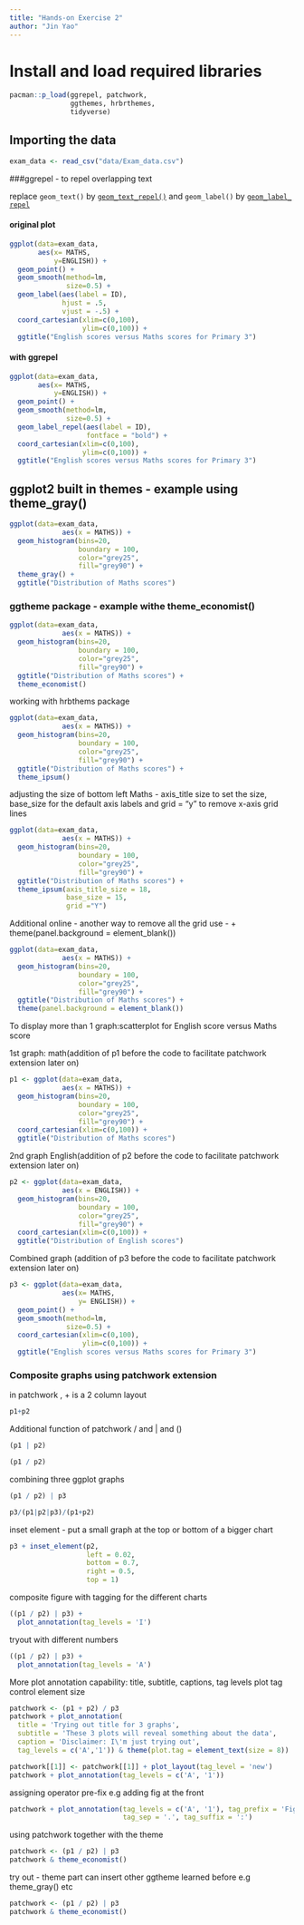 ```yaml
---
title: "Hands-on Exercise 2"
author: "Jin Yao"
---
```


# Install and load required libraries

```r
pacman::p_load(ggrepel, patchwork, 
               ggthemes, hrbrthemes,
               tidyverse) 
```

## Importing the data

```r
exam_data <- read_csv("data/Exam_data.csv")
```

###ggrepel - to repel overlapping text

replace `geom_text()` by [`geom_text_repel()`](https://ggrepel.slowkow.com/reference/geom_text_repel.html) and `geom_label()` by [`geom_label_repel`](https://ggrepel.slowkow.com/reference/geom_text_repel.html)

#### original plot

```r
ggplot(data=exam_data, 
       aes(x= MATHS, 
           y=ENGLISH)) +
  geom_point() +
  geom_smooth(method=lm, 
              size=0.5) +  
  geom_label(aes(label = ID), 
             hjust = .5, 
             vjust = -.5) +
  coord_cartesian(xlim=c(0,100),
                  ylim=c(0,100)) +
  ggtitle("English scores versus Maths scores for Primary 3")
```

#### with ggrepel

```r
ggplot(data=exam_data, 
       aes(x= MATHS, 
           y=ENGLISH)) +
  geom_point() +
  geom_smooth(method=lm, 
              size=0.5) +  
  geom_label_repel(aes(label = ID), 
                   fontface = "bold") +
  coord_cartesian(xlim=c(0,100),
                  ylim=c(0,100)) +
  ggtitle("English scores versus Maths scores for Primary 3")
```

## ggplot2 built in themes - example using theme_gray()

```r
ggplot(data=exam_data, 
             aes(x = MATHS)) +
  geom_histogram(bins=20, 
                 boundary = 100,
                 color="grey25", 
                 fill="grey90") +
  theme_gray() +
  ggtitle("Distribution of Maths scores") 
```

### ggtheme package - example withe theme_economist()

```r
ggplot(data=exam_data, 
             aes(x = MATHS)) +
  geom_histogram(bins=20, 
                 boundary = 100,
                 color="grey25", 
                 fill="grey90") +
  ggtitle("Distribution of Maths scores") +
  theme_economist()
```

working with hrbthems package

```r
ggplot(data=exam_data, 
             aes(x = MATHS)) +
  geom_histogram(bins=20, 
                 boundary = 100,
                 color="grey25", 
                 fill="grey90") +
  ggtitle("Distribution of Maths scores") +
  theme_ipsum()
```
adjusting the size of bottom left Maths - axis_title size to set the size, base_size for the default axis labels and grid = "y" to remove x-axis grid lines 

```r
ggplot(data=exam_data, 
             aes(x = MATHS)) +
  geom_histogram(bins=20, 
                 boundary = 100,
                 color="grey25", 
                 fill="grey90") +
  ggtitle("Distribution of Maths scores") +
  theme_ipsum(axis_title_size = 18,
              base_size = 15,
              grid ="Y")
```

Additional online - another way to remove all the grid use - + theme(panel.background = element_blank())
```r
ggplot(data=exam_data, 
             aes(x = MATHS)) +
  geom_histogram(bins=20, 
                 boundary = 100,
                 color="grey25", 
                 fill="grey90") +
  ggtitle("Distribution of Maths scores") +
  theme(panel.background = element_blank())
```


To display more than 1 graph:scatterplot for English score versus Maths score

1st graph: math(addition of p1 before the code to facilitate patchwork extension later on)
```r
p1 <- ggplot(data=exam_data, 
             aes(x = MATHS)) +
  geom_histogram(bins=20, 
                 boundary = 100,
                 color="grey25", 
                 fill="grey90") + 
  coord_cartesian(xlim=c(0,100)) +
  ggtitle("Distribution of Maths scores")
```


2nd graph English(addition of p2 before the code to facilitate patchwork extension later on)
```r
p2 <- ggplot(data=exam_data, 
             aes(x = ENGLISH)) +
  geom_histogram(bins=20, 
                 boundary = 100,
                 color="grey25", 
                 fill="grey90") +
  coord_cartesian(xlim=c(0,100)) +
  ggtitle("Distribution of English scores")
```

Combined graph (addition of p3 before the code to facilitate patchwork extension later on)
```r
p3 <- ggplot(data=exam_data, 
             aes(x= MATHS, 
                 y= ENGLISH)) +
  geom_point() +
  geom_smooth(method=lm, 
              size=0.5) +  
  coord_cartesian(xlim=c(0,100),
                  ylim=c(0,100)) +
  ggtitle("English scores versus Maths scores for Primary 3")
```

### Composite graphs using patchwork extension

in patchwork , + is a 2 column layout
```r
p1+p2
```
 Additional function of patchwork / and | and ()

```r
(p1 | p2)
```

```r
(p1 / p2)
```

combining three ggplot graphs 
```r
(p1 / p2) | p3
```
 

 
```r
p3/(p1|p2|p3)/(p1+p2)
```
 
 
inset element - put a small graph at the top or bottom of a bigger chart
```r
p3 + inset_element(p2, 
                   left = 0.02, 
                   bottom = 0.7, 
                   right = 0.5, 
                   top = 1)
``` 

composite figure with tagging for the different charts
```r
((p1 / p2) | p3) + 
  plot_annotation(tag_levels = 'I')
```

tryout with different numbers 
```r
((p1 / p2) | p3) + 
  plot_annotation(tag_levels = 'A')
```
 More plot annotation capability: title, subtitle, captions, tag levels plot tag control element size
```r
patchwork <- (p1 + p2) / p3
patchwork + plot_annotation(
  title = 'Trying out title for 3 graphs',
  subtitle = 'These 3 plots will reveal something about the data',
  caption = 'Disclaimer: I\'m just trying out',
  tag_levels = c('A','1')) & theme(plot.tag = element_text(size = 8))
``` 
```r
patchwork[[1]] <- patchwork[[1]] + plot_layout(tag_level = 'new')
patchwork + plot_annotation(tag_levels = c('A', '1'))
```


assigning operator pre-fix e.g adding fig at the front
```r
patchwork + plot_annotation(tag_levels = c('A', '1'), tag_prefix = 'Fig. ',
                            tag_sep = '.', tag_suffix = ':')
```





 using patchwork together with the theme
 
```r
patchwork <- (p1 / p2) | p3
patchwork & theme_economist()
``` 

try out - theme part can insert other ggtheme learned before e.g theme_gray() etc

```r
patchwork <- (p1 / p2) | p3
patchwork & theme_economist()
``` 

